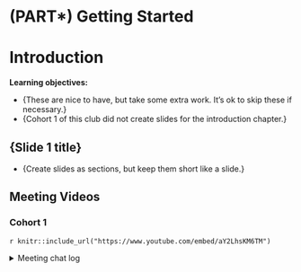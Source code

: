# (PART\*) Getting Started {-}

# Introduction

**Learning objectives:**

- {These are nice to have, but take some extra work. It's ok to skip these if necessary.}
- {Cohort 1 of this club did not create slides for the introduction chapter.}

## {Slide 1 title}

- {Create slides as sections, but keep them short like a slide.}

## Meeting Videos

### Cohort 1

`r knitr::include_url("https://www.youtube.com/embed/aY2LhsKM6TM")`

<details>
  <summary> Meeting chat log </summary>
  
```
00:23:18	Michael Haugen:	Could we do 12:30pm CST? I have a meeting until then.
00:25:25	Michael Haugen:	Thanks!
00:45:10	Kent Johnson:	GitHub repo:https://r4ds.github.io/bookclub-ggplot2/
```
</details>